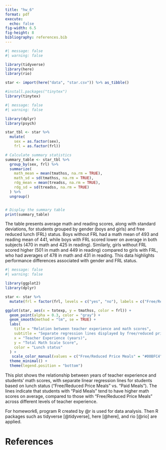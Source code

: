 ```yaml
---
title: "hw_6"
format: pdf
execute: 
  echo: false
fig-width: 6.5
fig-height: 8
bibliography: references.bib 
---
```


```r
#| message: false
#| warning: false

library(tidyverse)
library(here)
library(rio)

star <- import(here("data", "star.csv")) %>% as_tibble()
```


```r
#install.packages("tinytex")
library(tinytex)
```


```r
#| message: false
#| warning: false

library(dplyr)
library(psych)

star_tbl <- star %>%
  mutate(
    sex = as.factor(sex),
    frl = as.factor(frl))

# Calculate summary statistics
summary_table <- star_tbl %>%
  group_by(sex, frl) %>%
  summarize(
    math_mean = mean(tmathss, na.rm = TRUE),
    math_sd = sd(tmathss, na.rm = TRUE),
    rdg_mean = mean(treadss, na.rm = TRUE),
    rdg_sd = sd(treadss, na.rm = TRUE)
  ) %>%
  ungroup()


# Display the summary table
print(summary_table)
```

The table presents average math and reading scores, along with standard deviations, for students grouped by gender (boys and girls) and free reduced lunch (FRL) status. Boys without FRL had a math mean of 493 and reading mean of 441, while boys with FRL scored lower on average in both subjects (470 in math and 425 in reading). Similarly, girls without FRL scored higher (501 in math and 449 in reading) compared to girls with FRL, who had averages of 478 in math and 431 in reading. This data highlights performance differences associated with gender and FRL status.

```r
#| message: false
#| warning: false

library(ggplot2)
library(dplyr)

star <- star %>% 
  mutate(frl = factor(frl, levels = c("yes", "no"), labels = c("Free/Reduced Price Meals", "Paid Meals")))

ggplot(star, aes(x = totexp, y = tmathss, color = frl)) +
  geom_point(alpha = 0.3, color = "gray") +
  geom_smooth(method = "lm", se = TRUE) +
  labs(
    title = "Relation between teacher experience and math scores",
    subtitle = "Separate regression lines displayed by free/reduced price lunch status",
    x = "Teacher Experience (years)",
    y = "Total Math Scale Score",
    color = "Lunch status"
  ) +
   scale_color_manual(values = c("Free/Reduced Price Meals" = "#00BFC4", "Paid Meals" = "#F8766D")) +
  theme_minimal() +
  theme(legend.position = "bottom")
```

This plot shows the relationship between years of teacher experience and students' math scores, with separate linear regression lines for students based on lunch status ("Free/Reduced Price Meals" vs. "Paid Meals"). The lines indicate that students with "Paid Meals" tend to have higher math scores on average, compared to those with "Free/Reduced Price Meals" across different levels of teacher experience.


For homework6, program R created by @r is used for data analysis. Then R packages such as tidyverse [@tidyverse], here [@here], and rio [@rio] are applied.

\newpage
# References